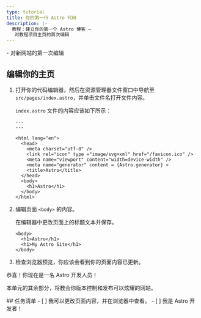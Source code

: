 ```yaml
---
type: tutorial
title: 你的第一行 Astro 代码
description: |-
  教程：建立你的第一个 Astro 博客 —
   对教程项目主页的首次编辑
---
```




<PreCheck>
  - 对新网站的第一次编辑
</PreCheck>

## 编辑你的主页

1. 打开你的代码编辑器，然后在资源管理器文件窗口中导航至 `src/pages/index.astro`，并单击文件名打开文件内容。

    `index.astro` 文件的内容应该如下所示：

    ```astro title="src/pages/index.astro"
    ---
    ---

    <html lang="en">
      <head>
        <meta charset="utf-8" />
        <link rel="icon" type ="image/svg+xml" href="/favicon.ico" />
        <meta name="viewport" content="width=device-width" />
        <meta name="generator" content = {Astro.generator} >
        <title>Astro</title>
      </head>
      <body>
        <h1>Astro</h1>
      </body>
    </html>
    ```

2. 编辑页面 `<body>` 的内容。

    在编辑器中更改页面上的标题文本并保存。

    ```astro title="src/pages/index.astro" del={2} ins={3}
    <body>
      <h1>Astro</h1>
      <h1>My Astro Site</h1>
    </body>
    ```

3. 检查浏览器预览，你应该会看到你的页面内容已更新。

恭喜！你现在是一名 Astro 开发人员！

本单元的其余部分，将教会你版本控制和发布可以炫耀的网站。

<Box icon="check-list">
## 任务清单

<Checklist>
- [ ] 我可以更改页面内容，并在浏览器中查看。
- [ ] 我是 Astro 开发者！
</Checklist>
</Box>
